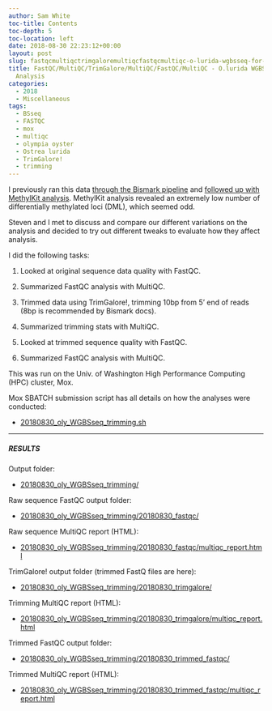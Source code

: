 ```yaml
---
author: Sam White
toc-title: Contents
toc-depth: 5
toc-location: left
date: 2018-08-30 22:23:12+00:00
layout: post
slug: fastqcmultiqctrimgaloremultiqcfastqcmultiqc-o-lurida-wgbsseq-for-methylation-analysis
title: FastQC/MultiQC/TrimGalore/MultiQC/FastQC/MultiQC - O.lurida WGBSseq for Methylation
  Analysis
categories:
  - 2018
  - Miscellaneous
tags:
  - BSseq
  - FASTQC
  - mox
  - multiqc
  - olympia oyster
  - Ostrea lurida
  - TrimGalore!
  - trimming
---
```


I previously ran this data [through the Bismark pipeline](https://robertslab.github.io/sams-notebook/posts/2018/2018-08-16-dna-methylation-analysis-bismark-pipeline-on-all-olympia-oyster-bsseq-datasets/) and [followed up with MethylKit analysis](https://robertslab.github.io/sams-notebook/2018/09/04/dna-methylation-analysis-olympia-oyster-bsseq-methylkit-analysis/). MethylKit analysis revealed an extremely low number of differentially methylated loci (DML), which seemed odd.

Steven and I met to discuss and compare our different variations on the analysis and decided to try out different tweaks to evaluate how they affect analysis.

I did the following tasks:





  1. Looked at original sequence data quality with FastQC.



  2. Summarized FastQC analysis with MultiQC.



  3. Trimmed data using TrimGalore!, trimming 10bp from 5' end of reads (8bp is recommended by Bismark docs).



  4. Summarized trimming stats with MultiQC.



  5. Looked at trimmed sequence quality with FastQC.



  6. Summarized FastQC analysis with MultiQC.






This was run on the Univ. of Washington High Performance Computing (HPC) cluster, Mox.

Mox SBATCH submission script has all details on how the analyses were conducted:





  * [20180830_oly_WGBSseq_trimming.sh](https://owl.fish.washington.edu/Athaliana/20180830_oly_WGBSseq_trimming/20180830_oly_WGBSseq_trimming.sh)





* * *





##### RESULTS



Output folder:





  * [20180830_oly_WGBSseq_trimming/](https://owl.fish.washington.edu/Athaliana/20180830_oly_WGBSseq_trimming/)



Raw sequence FastQC output folder:



  * [20180830_oly_WGBSseq_trimming/20180830_fastqc/](https://owl.fish.washington.edu/Athaliana/20180830_oly_WGBSseq_trimming/20180830_fastqc/)



Raw sequence MultiQC report (HTML):



  * [20180830_oly_WGBSseq_trimming/20180830_fastqc/multiqc_report.html](https://owl.fish.washington.edu/Athaliana/20180830_oly_WGBSseq_trimming/20180830_fastqc/multiqc_report.html)



TrimGalore! output folder (trimmed FastQ files are here):



  * [20180830_oly_WGBSseq_trimming/20180830_trimgalore/](https://owl.fish.washington.edu/Athaliana/20180830_oly_WGBSseq_trimming/20180830_trimgalore/)



Trimming MultiQC report (HTML):



  * [20180830_oly_WGBSseq_trimming/20180830_trimgalore/multiqc_report.html](https://owl.fish.washington.edu/Athaliana/20180830_oly_WGBSseq_trimming/20180830_trimgalore/multiqc_report.html)



Trimmed FastQC output folder:



  * [20180830_oly_WGBSseq_trimming/20180830_trimmed_fastqc/](https://owl.fish.washington.edu/Athaliana/20180830_oly_WGBSseq_trimming/20180830_trimmed_fastqc/)



Trimmed MultiQC report (HTML):



  * [20180830_oly_WGBSseq_trimming/20180830_trimmed_fastqc/multiqc_report.html](https://owl.fish.washington.edu/Athaliana/20180830_oly_WGBSseq_trimming/20180830_trimmed_fastqc/multiqc_report.html)


